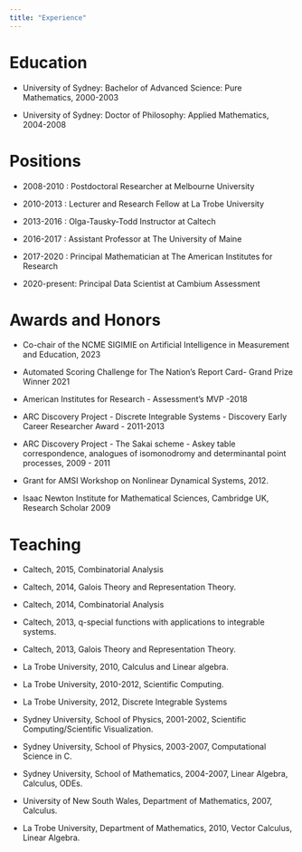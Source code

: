```yaml
---
title: "Experience"
---
```


# Education

- University of Sydney: Bachelor of Advanced Science: Pure Mathematics, 2000-2003

- University of Sydney: Doctor of Philosophy: Applied Mathematics, 2004-2008

# Positions

- 2008-2010 : Postdoctoral Researcher at Melbourne University

- 2010-2013 : Lecturer and Research Fellow at La Trobe University

- 2013-2016 : Olga-Tausky-Todd Instructor at Caltech

- 2016-2017 : Assistant Professor at The University of Maine

- 2017-2020 : Principal Mathematician at The American Institutes for Research

- 2020-present: Principal Data Scientist at Cambium Assessment 

# Awards and Honors

- Co-chair of the NCME SIGIMIE on Artificial Intelligence in Measurement and Education, 2023

- Automated Scoring Challenge for The Nation’s Report Card- Grand Prize Winner 2021

- American Institutes for Research - Assessment’s MVP -2018

- ARC Discovery Project - Discrete Integrable Systems - Discovery Early Career Researcher Award - 2011-2013

- ARC Discovery Project - The Sakai scheme - Askey table correspondence, analogues of isomonodromy and determinantal point processes, 2009 - 2011

- Grant for AMSI Workshop on Nonlinear Dynamical Systems, 2012.

- Isaac Newton Institute for Mathematical Sciences, Cambridge UK, Research Scholar 2009

# Teaching 

- Caltech, 2015, Combinatorial Analysis

- Caltech, 2014, Galois Theory and Representation Theory.

- Caltech, 2014, Combinatorial Analysis

- Caltech, 2013, q-special functions with applications to integrable systems.

- Caltech, 2013, Galois Theory and Representation Theory.

- La Trobe University, 2010, Calculus and Linear algebra.

- La Trobe University, 2010-2012, Scientific Computing.

- La Trobe University, 2012, Discrete Integrable Systems

- Sydney University, School of Physics, 2001-2002, Scientific Computing/Scientific Visualization.

- Sydney University, School of Physics, 2003-2007, Computational Science in C.

- Sydney University, School of Mathematics, 2004-2007, Linear Algebra, Calculus, ODEs.

- University of New South Wales, Department of Mathematics, 2007, Calculus.

- La Trobe University, Department of Mathematics, 2010, Vector Calculus, Linear Algebra.
